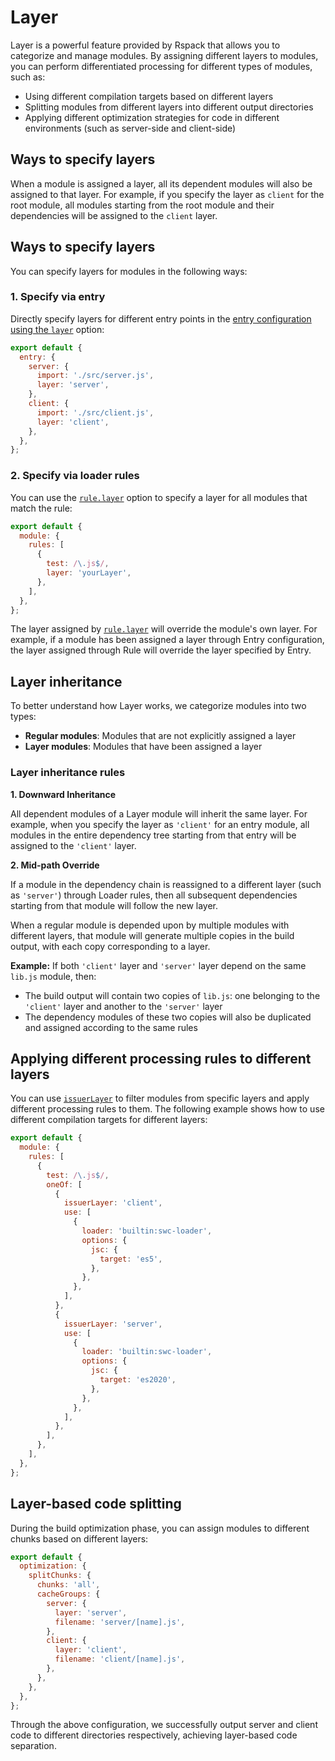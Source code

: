 # Layer

Layer is a powerful feature provided by Rspack that allows you to categorize and manage modules. By assigning different layers to modules, you can perform differentiated processing for different types of modules, such as:

- Using different compilation targets based on different layers
- Splitting modules from different layers into different output directories
- Applying different optimization strategies for code in different environments (such as server-side and client-side)

## Ways to specify layers

When a module is assigned a layer, all its dependent modules will also be assigned to that layer. For example, if you specify the layer as `client` for the root module, all modules starting from the root module and their dependencies will be assigned to the `client` layer.

## Ways to specify layers

You can specify layers for modules in the following ways:

### 1. Specify via entry

Directly specify layers for different entry points in the [entry configuration using the `layer`](/config/entry#entrydescriptionlayer) option:

```js title="rspack.config.mjs"
export default {
  entry: {
    server: {
      import: './src/server.js',
      layer: 'server',
    },
    client: {
      import: './src/client.js',
      layer: 'client',
    },
  },
};
```

### 2. Specify via loader rules

You can use the [`rule.layer`](/config/module#rulelayer) option to specify a layer for all modules that match the rule:

```js title="rspack.config.mjs"
export default {
  module: {
    rules: [
      {
        test: /\.js$/,
        layer: 'yourLayer',
      },
    ],
  },
};
```

The layer assigned by [`rule.layer`](/config/module#rulelayer) will override the module's own layer. For example, if a module has been assigned a layer through Entry configuration, the layer assigned through Rule will override the layer specified by Entry.

## Layer inheritance

To better understand how Layer works, we categorize modules into two types:

- **Regular modules**: Modules that are not explicitly assigned a layer
- **Layer modules**: Modules that have been assigned a layer

### Layer inheritance rules

**1. Downward Inheritance**

All dependent modules of a Layer module will inherit the same layer. For example, when you specify the layer as `'client'` for an entry module, all modules in the entire dependency tree starting from that entry will be assigned to the `'client'` layer.

**2. Mid-path Override**

If a module in the dependency chain is reassigned to a different layer (such as `'server'`) through Loader rules, then all subsequent dependencies starting from that module will follow the new layer.

When a regular module is depended upon by multiple modules with different layers, that module will generate multiple copies in the build output, with each copy corresponding to a layer.

**Example:** If both `'client'` layer and `'server'` layer depend on the same `lib.js` module, then:

- The build output will contain two copies of `lib.js`: one belonging to the `'client'` layer and another to the `'server'` layer
- The dependency modules of these two copies will also be duplicated and assigned according to the same rules

## Applying different processing rules to different layers

You can use [`issuerLayer`](/config/module#ruleissuerlayer) to filter modules from specific layers and apply different processing rules to them. The following example shows how to use different compilation targets for different layers:

```js title="rspack.config.mjs"
export default {
  module: {
    rules: [
      {
        test: /\.js$/,
        oneOf: [
          {
            issuerLayer: 'client',
            use: [
              {
                loader: 'builtin:swc-loader',
                options: {
                  jsc: {
                    target: 'es5',
                  },
                },
              },
            ],
          },
          {
            issuerLayer: 'server',
            use: [
              {
                loader: 'builtin:swc-loader',
                options: {
                  jsc: {
                    target: 'es2020',
                  },
                },
              },
            ],
          },
        ],
      },
    ],
  },
};
```

## Layer-based code splitting

During the build optimization phase, you can assign modules to different chunks based on different layers:

```js title="rspack.config.mjs"
export default {
  optimization: {
    splitChunks: {
      chunks: 'all',
      cacheGroups: {
        server: {
          layer: 'server',
          filename: 'server/[name].js',
        },
        client: {
          layer: 'client',
          filename: 'client/[name].js',
        },
      },
    },
  },
};
```

Through the above configuration, we successfully output server and client code to different directories respectively, achieving layer-based code separation.
